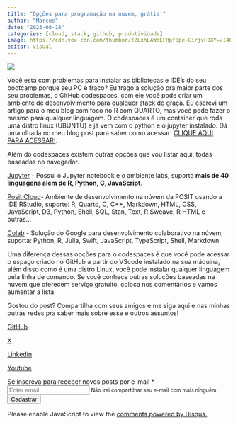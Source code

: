 ```yaml
---
title: "Opções para programação na nuvem, grátis!"
author: "Marcus"
date: "2023-08-18"
categories: [cloud, stack, github, produtividade]
image: https://cdn.vox-cdn.com/thumbor/tZLxhLAWoEFRpf0pe-CirjvF0XY=/1400x788/filters:format(jpeg)/cdn.vox-cdn.com/uploads/chorus_asset/file/15788040/20150428-cloud-computing.0.1489222360.jpg
editor: visual
---
```

![](https://cdn.vox-cdn.com/thumbor/tZLxhLAWoEFRpf0pe-CirjvF0XY=/1400x788/filters:format(jpeg)/cdn.vox-cdn.com/uploads/chorus_asset/file/15788040/20150428-cloud-computing.0.1489222360.jpg)

::: justify

Você está com problemas para instalar as bibliotecas e IDE's do seu bootcamp porque seu PC é fraco? Eu trago a solução pra maior parte dos seu problemas, o GitHub codespaces, com ele você pode criar um ambiente de desenvolvimento para qualquer stack de graça. Eu escrevi um artigo para o meu blog com foco no R com QUARTO, mas você pode fazer o mesmo para qualquer linguagem. O codespaces é um container que roda uma distro linux (UBUNTU) e já vem com o python e o jupyter instalado. Dá uma olhada no meu blog post para saber como acessar: [CLIQUE AQUI PARA ACESSAR!](https://marcusramalho.tech/posts/14082023%20-%20codespaces/).



Além do codespaces existem outras opções que vou listar aqui, todas baseadas no navegador.



[Jupyter](https://jupyter.org/try) - Possui o Jupyter notebook e o ambiente labs, suporta **mais de 40 linguagens além de R, Python, C, JavaScript**.



[Posit Cloud](https://posit.cloud/ )- Ambiente de desenvolvimento na núvem da POSIT usando a IDE RStudio, suporte: R, Quarto, C, C++, Markdown, HTML, CSS, JavaScript, D3, Python, Shell, SQL, Stan, Text, R Sweave, R HTML e outras...



[Colab](https://colab.research.google.com/notebook) - Solução do Google para desenvolvimento colaborativo na núvem, suporta: Python, R, Julia, Swift, JavaScript, TypeScript, Shell, Markdown



Uma diferença dessas opções para o codespaces é que você pode acessar o espaço criado no GitHub a partir do VScode instalado na sua máquina, além disso como é uma distro Linux, você pode instalar qualquer linguagem pela linha de comando. Se você conhece outras soluções baseadas na nuvem que oferecem serviço gratuito, coloca nos comentários e vamos aumentar a lista.

Gostou do post? Compartilha com seus amigos e me siga aqui e nas minhas outras redes pra saber mais sobre esse e outros assuntos!

[GitHub](https://github.com/nextmarte)

[X](https://twitter.com/nextmarcus)

[Linkedin](https://www.linkedin.com/in/marcus-ramalho-8a440545/)

[Youtube](https://www.youtube.com/channel/UCL1aCShE8iFsqfMqglIFNcw)

:::

```{=html}
<div id="mc_embed_signup">
<form
    action="https://dragaocaolho.us21.list-manage.com/subscribe/post?u=be0aa909b2e9b8cd3d207276b&amp;id=16fe5e92a2&amp;f_id=00e35ce1f0"
    method="post" id="mc-embedded-subscribe-form" name="mc-embedded-subscribe-form" class="validate"
    target="_blank">
    <div id="mc_embed_signup_scroll">
        <label for="exampleInputEmail1" class="form-label mt-4 indicates-required">Se inscreva para receber novos
            posts por e-mail <span class="asterisk">*</span></label>
        <div class="mc-field-group">
            <input type="email" class="form-control required email" id="exampleInputEmail1"
                aria-describedby="emailHelp" placeholder="Enter email" name="EMAIL">
            <small id="emailHelp" class="form-text text-muted">Não irei compartilhar seu e-mail com mais
                ninguém</small>
        </div>
        <div id="mce-responses">
            <div class="response" id="mce-error-response" style="display: none;"></div>
            <div class="response" id="mce-success-response" style="display: none;"></div>
        </div>
        <div aria-hidden="true" style="position: absolute; left: -5000px;">
            <input type="text" name="b_be0aa909b2e9b8cd3d207276b_16fe5e92a2" tabindex="-1" value="">
        </div>
        <div class="optionalParent">
            <div class="clear foot">
                <button type="submit" class="btn btn-primary" name="subscribe" id="mc-embedded-subscribe">Cadastrar</button>
            </div>
        </div>
    </div>
</form>
</div>
```
<!-- ```{=html}
<script src="https://giscus.app/client.js"
        data-repo="nextmarte/dragao_caolho"
        data-repo-id="R_kgDOKCPdqg"
        data-category="General"
        data-category-id="DIC_kwDOKCPdqs4CYSA1"
        data-mapping="pathname"
        data-strict="0"
        data-reactions-enabled="1"
        data-emit-metadata="1"
        data-input-position="top"
        data-theme="preferred_color_scheme"
        data-lang="pt"
        data-loading="lazy"
        crossorigin="anonymous"
        async>
</script>
``` -->

<div id="disqus_thread"></div>
<script>
    /**
    *  RECOMMENDED CONFIGURATION VARIABLES: EDIT AND UNCOMMENT THE SECTION BELOW TO INSERT DYNAMIC VALUES FROM YOUR PLATFORM OR CMS.
    *  LEARN WHY DEFINING THESE VARIABLES IS IMPORTANT: https://disqus.com/admin/universalcode/#configuration-variables    */
    /*
    var disqus_config = function () {
    this.page.url = PAGE_URL;  // Replace PAGE_URL with your page's canonical URL variable
    this.page.identifier = PAGE_IDENTIFIER; // Replace PAGE_IDENTIFIER with your page's unique identifier variable
    };
    */
    (function() { // DON'T EDIT BELOW THIS LINE
    var d = document, s = d.createElement('script');
    s.src = 'https://caverna-do-dragao-caolho.disqus.com/embed.js';
    s.setAttribute('data-timestamp', +new Date());
    (d.head || d.body).appendChild(s);
    })();
</script>
<noscript>Please enable JavaScript to view the <a href="https://disqus.com/?ref_noscript">comments powered by Disqus.</a></noscript>